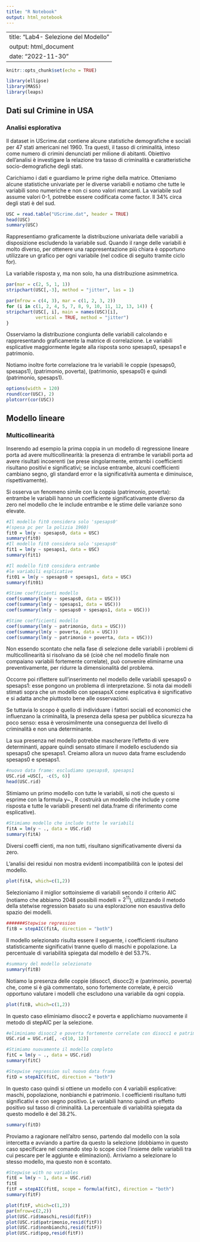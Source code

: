```yaml
---
title: "R Notebook"
output: html_notebook
---
```


---
title: "Lab4- Selezione del Modello"
output: html_document
date: "2022-11-30"
---

```r
knitr::opts_chunk$set(echo = TRUE)

library(ellipse)
library(MASS)
library(leaps)
```

## Dati sul Crimine in USA

### Analisi esplorativa

Il dataset in UScrime.dat contiene alcune statistiche demografiche e sociali per 47 stati americani nel 1960. Tra questi, il tasso di criminalità, inteso come numero di crimini denunciati per milione di abitanti. Obiettivo dell'analisi è investigare la relazione tra tasso di criminalità e caratteristiche socio-demografiche degli stati.

Carichiamo i dati e guardiamo le prime righe della matrice. Otteniamo alcune statistiche univariate per le diverse variabili e notiamo che tutte le variabili sono numeriche e non ci sono valori mancanti. La variabile sud assume valori 0-1, potrebbe essere codificata come factor. Il 34% circa degli stati è del sud.

```r
USC = read.table("UScrime.dat", header = TRUE)
head(USC)
summary(USC)
```

Rappresentiamo graficamente la distribuzione univariata delle variabili a disposizione escludendo la variabile sud. Quando il range delle variabili è molto diverso, per ottenere una rappresentazione più chiara è opportuno utilizzare un grafico per ogni variabile (nel codice di seguito tramite ciclo for).

La variabile risposta y, ma non solo, ha una distribuzione asimmetrica.

```r
par(mar = c(2, 5, 1, 1))
stripchart(USC[,-3], method = "jitter", las = 1)

par(mfrow = c(4, 3), mar = c(1, 2, 3, 2))
for (i in c(1, 2, 4, 5, 7, 8, 9, 10, 11, 12, 13, 14)) {
stripchart(USC[, i], main = names(USC)[i], 
           vertical = TRUE, method = "jitter")
}
```

Osserviamo la distribuzione congiunta delle variabili calcolando e rappresentando graficamente la matrice di correlazione. Le variabili esplicative maggiormente legate alla risposta sono spesaps0, spesaps1 e patrimonio.

Notiamo inoltre forte correlazione tra le variabili le coppie (spesaps0, spesaps1), (patrimonio, poverta), (patrimonio, spesaps0) e quindi (patrimonio, spesaps1).

```r
options(width = 120)
round(cor(USC), 2)
plotcorr(cor(USC))
```

## Modello lineare

### Multicollinearità

Inserendo ad esempio la prima coppia in un modello di regressione lineare porta ad avere multicollinearità: la presenza di entrambe le variabili porta ad avere risultati incoerenti (se prese singolarmente, entrambi i coefficienti risultano positivi e significativi; se incluse entrambe, alcuni coefficienti cambiano segno, gli standard error e la significatività aumenta e diminuisce, rispettivamente).

Si osserva un fenomeno simile con la coppia (patrimonio, poverta): entrambe le variabili hanno un coefficiente significativamente diverso da zero nel modello che le include entrambe e le stime delle varianze sono elevate.

```r


#Il modello fit0 considera solo 'spesaps0' 
#(spesa pc per la polizia 1960)
fit0 = lm(y ~ spesaps0, data = USC)
summary(fit0)
#Il modello fit0 considera solo 'spesaps0' 
fit1 = lm(y ~ spesaps1, data = USC)
summary(fit1)

#Il modello fit0 considera entrambe 
#le variabili esplicative
fit01 = lm(y ~ spesaps0 + spesaps1, data = USC)
summary(fit01)

#Stime coefficienti modello
coef(summary(lm(y ~ spesaps0, data = USC)))
coef(summary(lm(y ~ spesaps1, data = USC)))
coef(summary(lm(y ~ spesaps0 + spesaps1, data = USC)))

#Stime coefficienti modello
coef(summary(lm(y ~ patrimonio, data = USC)))
coef(summary(lm(y ~ poverta, data = USC)))
coef(summary(lm(y ~ patrimonio + poverta, data = USC)))
```

Non essendo scontato che nella fase di selezione delle variabili i problemi di multicollinearità si risolvano da sé (cioè che nel modello finale non compaiano variabili fortemente correlate), può convenire eliminarne una preventivamente, per ridurre la dimensionalità del problema.

Occorre poi riflettere sull'inserimento nel modello delle variabili spesaps0 o spesaps1: esse pongono un problema di interpretazione. Si nota dai modelli stimati sopra che un modello con spesapsX come esplicativa è significativo e si adatta anche piuttosto bene alle osservazioni.

Se tuttavia lo scopo è quello di individuare i fattori sociali ed economici che influenzano la criminalità, la presenza della spesa per pubblica sicurezza ha poco senso: essa è verosimilmente una conseguenza del livello di criminalità e non una determinante.

La sua presenza nel modello potrebbe mascherare l'effetto di vere determinanti, appare quindi sensato stimare il modello escludendo sia spesaps0 che spesaps1. Creiamo allora un nuovo data frame escludendo spesaps0 e spesaps1.

```r
#nuovo data frame: escludiamo spesaps0, spesaps1
USC.rid =USC[, -c(5, 6)]
head(USC.rid)
```

Stimiamo un primo modello con tutte le variabili, si noti che questo si esprime con la formula y\~., R costruirà un modello che include y come risposta e tutte le variabili presenti nel data.frame di riferimento come esplicative).

```r
#Stimiamo modello che include tutte le variabili
fitA = lm(y ~ ., data = USC.rid)
summary(fitA)
```

Diversi coeffi cienti, ma non tutti, risultano significativamente diversi da zero.

L'analisi dei residui non mostra evidenti incompatibilità con le ipotesi del modello.

```r
plot(fitA, which=c(1,2))
```

Selezioniamo il miglior sottoinsieme di variabili secondo il criterio AIC (notiamo che abbiamo 2048 possibili modelli = $2^11$), utilizzando il metodo della stetwise regression basato su una esplorazione non esaustiva dello spazio dei modelli.

```r
#######Stepwise regression
fitB = stepAIC(fitA, direction = "both")
```

Il modello selezionato risulta essere il seguente, i coefficienti risultano statisticamente significativi tranne quello di maschi e popolazione. La percentuale di variabilità spiegata dal modello è del 53.7%.

```r
#summary del modello selezionato
summary(fitB)
```

Notiamo la presenza delle coppie (disocc1, disocc2) e (patrimonio, poverta) che, come si è già commentato, sono fortemente correlate, è perciò opportuno valutare i modelli che escludono una variabile da ogni coppia.

```r
plot(fitB, which=c(1,2))
```

In questo caso eliminiamo disocc2 e poverta e applichiamo nuovamente il metodo di stepAIC per la selezione.

```r
#eliminiamo disocc2 e poverta fortemente correlate con disocc1 e patrimonio
USC.rid = USC.rid[, -c(10, 12)]

#Stimiamo nuovamente il modello completo
fitC = lm(y ~ ., data = USC.rid)
summary(fitC)

#Stepwise regression sul nuovo data frame
fitD = stepAIC(fitC, direction = "both")
```

In questo caso quindi si ottiene un modello con 4 variabili esplicative: maschi, popolazione, nonbianchi e patrimonio. I coefficienti risultano tutti significativi e con segno positivo. Le variabili hanno quindi un effetto positivo sul tasso di criminalità. La percentuale di variabilità spiegata da questo modello è del 38.2%.

```r
summary(fitD)
```

Proviamo a ragionare nell'altro senso, partendo dal modello con la sola intercetta e avviando a partire da questo la selezione (dobbiamo in questo caso specificare nel comando step lo scope cioè l'insieme delle variabili tra cui pescare per le aggiunte e eliminazioni). Arriviamo a selezionare lo stesso modello, ma questo non è scontato.

```r
#Stepwise with no variables
fitE = lm(y ~ 1, data = USC.rid)
fitE
fitF = stepAIC(fitE, scope = formula(fitC), direction = "both")
summary(fitF)
```

```r
plot(fitF, which=c(1,2))
par(mfrow=c(2,2))
plot(USC.rid$maschi,resid(fitF))
plot(USC.rid$patrimonio,resid(fitF))
plot(USC.rid$nonbianchi,resid(fitF))
plot(USC.rid$pop,resid(fitF))
```

